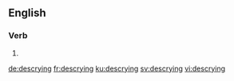 ==English==

===Verb===
{{head|en|present participle}}

# {{present participle of|descry|lang=en}}

[[de:descrying]]
[[fr:descrying]]
[[ku:descrying]]
[[sv:descrying]]
[[vi:descrying]]